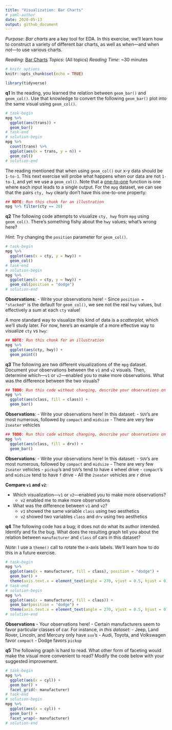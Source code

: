 ```yaml
---
title: "Visualization: Bar Charts"
# yaml-author
date: 2020-05-13
output: github_document
---
```


*Purpose*: *Bar charts* are a key tool for EDA. In this exercise, we'll learn
how to construct a variety of different bar charts, as well as when---and when
*not*---to use various charts.

*Reading*: [Bar Charts](https://rstudio.cloud/learn/primers/3.2)
*Topics*: (All topics)
*Reading Time*: ~30 minutes

```r
# knitr options
knitr::opts_chunk$set(echo = TRUE)
```

```r
library(tidyverse)

```

__q1__ In the reading, you learned the relation between `geom_bar()` and
`geom_col()`. Use that knowledge to convert the following `geom_bar()` plot into
the same visual using `geom_col()`.

```r
# task-begin
mpg %>%
  ggplot(aes(trans)) +
  geom_bar()
# task-end
# solution-begin
mpg %>%
  count(trans) %>%
  ggplot(aes(x = trans, y = n)) +
  geom_col()
# solution-end
```

The reading mentioned that when using `geom_col()` our x-y data should be
`1-to-1`. This next exercise will probe what happens when our data are not
`1-to-1`, and yet we use a `geom_col()`. Note that a
[one-to-one](https://en.wikipedia.org/wiki/Injective_function) function is one
where each input leads to a single output. For the `mpg` dataset, we can see
that the pairs `cty, hwy` clearly don't have this one-to-one property:

```r
## NOTE: Run this chunk for an illustration
mpg %>% filter(cty == 20)
```

__q2__ The following code attempts to visualize `cty, hwy` from `mpg` using
`geom_col()`. There's something fishy about the `hwy` values; what's wrong here?

*Hint*: Try changing the `position` parameter for `geom_col()`.

```r
# task-begin
mpg %>%
  ggplot(aes(x = cty, y = hwy)) +
  geom_col()
# task-end
# solution-begin
mpg %>%
  ggplot(aes(x = cty, y = hwy)) +
  geom_col(position = "dodge")
# solution-end
```

**Observations**:
<!-- task-begin -->
- Write your observations here!
<!-- task-end -->
<!-- solution-begin -->
- Since `position = "stacked"` is the default for `geom_col()`, we see not the real `hwy` values, but effectively a sum at each `cty` value!
<!-- solution-end -->

A more standard way to visualize this kind of data is a *scatterplot*, which
we'll study later. For now, here's an example of a more effective way to
visualize `cty` vs `hwy`:

```r
## NOTE: Run this chunk for an illustration
mpg %>%
  ggplot(aes(cty, hwy)) +
  geom_point()
```

__q3__ The following are two different visualizations of the `mpg` dataset.
Document your observations between the `v1` and `v2` visuals. Then, determine
which---`v1` or `v2`---enabled you to make more observations. What was the
difference between the two visuals?

```r
## TODO: Run this code without changing, describe your observations on the data
mpg %>%
  ggplot(aes(class, fill = class)) +
  geom_bar()
```

**Observations**:
<!-- task-begin -->
- Write your observations here!
<!-- task-end -->
<!-- solution-begin -->
In this dataset:
- `SUV`'s are most numerous, followed by `compact` and `midsize`
- There are very few `2seater` vehicles
<!-- solution-end -->

```r
## TODO: Run this code without changing, describe your observations on the data
mpg %>%
  ggplot(aes(class, fill = drv)) +
  geom_bar()
```

**Observations**:
<!-- task-begin -->
- Write your observations here!
<!-- task-end -->
<!-- solution-begin -->
In this dataset:
- `SUV`'s are most numerous, followed by `compact` and `midsize`
- There are very few `2seater` vehicles
- `pickup`'s and `SUV`'s tend to have `4` wheel drive
- `compact`'s and `midsize` tend to have `f` drive
- All the `2seater` vehicles are `r` drive
<!-- solution-end -->

**Compare `v1` and `v2`**:

- Which visualization---`v1` or `v2`---enabled you to make more observations?
<!-- solution-begin -->
  - `v2` enabled me to make more observations
<!-- solution-end -->
- What was the difference between `v1` and `v2`?
<!-- solution-begin -->
  - `v1` showed the same variable `class` using two aesthetics
  - `v2` showed two variables `class` and `drv` using two aesthetics
<!-- solution-end -->

__q4__ The following code has a bug; it does not do what its author intended.
Identify and fix the bug. What does the resulting graph tell you about the
relation between `manufacturer` and `class` of cars in this dataset?

*Note*: I use a `theme()` call to rotate the x-axis labels. We'll learn how to
do this in a future exercise.

```r
# task-begin
mpg %>%
  ggplot(aes(x = manufacturer, fill = class), position = "dodge") +
  geom_bar() +
  theme(axis.text.x = element_text(angle = 270, vjust = 0.5, hjust = 0))
# task-end
# solution-begin
mpg %>%
  ggplot(aes(x = manufacturer, fill = class)) +
  geom_bar(position = "dodge") +
  theme(axis.text.x = element_text(angle = 270, vjust = 0.5, hjust = 0))
# solution-end
```

**Observations**
<!-- task-begin -->
- Your observations here!
<!-- task-end -->
<!-- solution-begin -->
- Certain manufacturers seem to favor particular classes of car. For instance,
  *in this dataset*:
  - Jeep, Land Rover, Lincoln, and Mercury only have `suv`'s
  - Audi, Toyota, and Volkswagen favor `compact`
  - Dodge favors `pickup`
<!-- solution-end -->

__q5__ The following graph is hard to read. What other form of faceting would
make the visual more convenient to read? Modify the code below with your
suggested improvement.

```r
# task-begin
mpg %>%
  ggplot(aes(x = cyl)) +
  geom_bar() +
  facet_grid(~ manufacturer)
# task-end
# solution-begin
mpg %>%
  ggplot(aes(x = cyl)) +
  geom_bar() +
  facet_wrap(~ manufacturer)
# solution-end
```
